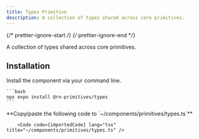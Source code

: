 ```yaml
---
title: Types Primitive
description: A collection of types shared across core primitives.
---
```


{/* prettier-ignore-start */}
{/* prettier-ignore-end */}


A collection of types shared across core primitives.

## Installation

<Tabs>
  <TabItem label="NPM">

  Install the component via your command line.

    ```bash
    npx expo install @rn-primitives/types
    ```
  </TabItem>
  <TabItem label="Manual">
        **Copy/paste the following code to  `~/components/primitives/types.ts`**

        <Code code={importedCode} lang="tsx" title="~/components/primitives/types.ts" />
  </TabItem>
</Tabs>